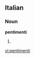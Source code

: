 ==Italian==

===Noun===
'''pentimenti''' {{m}}

# {{plural of|[[pentimento]]|lang=it}}

[[vi:pentimenti]]